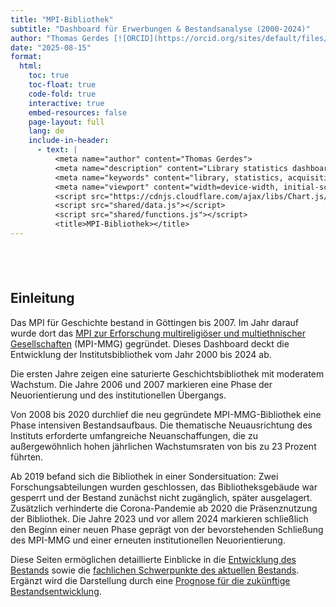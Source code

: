 ---
title: "MPI-Bibliothek"
subtitle: "Dashboard für Erwerbungen & Bestandsanalyse (2000-2024)"
author: "Thomas Gerdes [![ORCID](https://orcid.org/sites/default/files/images/orcid_16x16.png)](https://orcid.org/0000-0001-8524-5987){target=\"_blank\"}"
date: "2025-08-15"
format:
  html:
    toc: true
    toc-float: true
    code-fold: true
    interactive: true
    embed-resources: false
    page-layout: full
    lang: de
    include-in-header:
      - text: |
          <meta name="author" content="Thomas Gerdes">
          <meta name="description" content="Library statistics dashboard showing acquisitions and collection data for MPI library 2000-2024">
          <meta name="keywords" content="library, statistics, acquisitions, MPI, bibliography">
          <meta name="viewport" content="width=device-width, initial-scale=1.0">
          <script src="https://cdnjs.cloudflare.com/ajax/libs/Chart.js/3.9.1/chart.min.js"></script>
          <script src="shared/data.js"></script>
          <script src="shared/functions.js"></script>
          <title>MPI-Bibliothek></title>
---

::: {style="height: 40px;"}
:::

## Einleitung

Das MPI für Geschichte bestand in Göttingen bis 2007. Im Jahr darauf wurde dort das [MPI zur Erforschung multireligiöser und multiethnischer Gesellschaften](https://www.mmg.mpg.de/startseite) (MPI-MMG) gegründet. Dieses Dashboard deckt die Entwicklung der Institutsbibliothek vom Jahr 2000 bis 2024 ab.

Die ersten Jahre zeigen eine saturierte Geschichtsbibliothek mit moderatem Wachstum. Die Jahre 2006 und 2007 markieren eine Phase der Neuorientierung und des institutionellen Übergangs.

Von 2008 bis 2020 durchlief die neu gegründete MPI-MMG-Bibliothek eine Phase intensiven Bestandsaufbaus. Die thematische Neuausrichtung des Instituts erforderte umfangreiche Neuanschaffungen, die zu außergewöhnlich hohen jährlichen Wachstumsraten von bis zu 23 Prozent führten.

Ab 2019 befand sich die Bibliothek in einer Sondersituation: Zwei Forschungsabteilungen wurden geschlossen, das Bibliotheksgebäude war gesperrt und der Bestand zunächst nicht zugänglich, später ausgelagert. Zusätzlich verhinderte die Corona-Pandemie ab 2020 die Präsenznutzung der Bibliothek. Die Jahre 2023 und vor allem 2024 markieren schließlich den Beginn einer neuen Phase geprägt von der bevorstehenden Schließung des MPI-MMG und einer erneuten institutionellen Neuorientierung.

Diese Seiten ermöglichen detaillierte Einblicke in die [Entwicklung des Bestands](erwerbungen.qmd) sowie die [fachlichen Schwerpunkte des aktuellen Bestands](bestand.qmd). Ergänzt wird die Darstellung durch eine [Prognose für die zukünftige Bestandsentwicklung](prognosen.qmd).
</script>